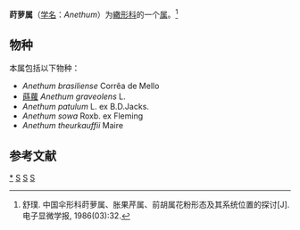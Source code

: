 {{Automatic taxobox
| taxon = Anethum
| authority = [[L.|L.]], 1753
| subdivision_ranks = 种
| subdivision = 见正文
}}
'''莳萝属'''（[[学名|学名]]：''Anethum''）为[[繖形科|繖形科]]的一个[[属|属]]。<ref>舒璞. 中国伞形科莳萝属、胀果芹属、前胡属花粉形态及其系统位置的探讨[J]. 电子显微学报, 1986(03):32.</ref>

==物种==
本属包括以下物种：
* ''Anethum brasiliense'' Corrêa de Mello
* [[蒔蘿|蒔蘿]] ''Anethum graveolens'' L.
* ''Anethum patulum'' L. ex B.D.Jacks.
* ''Anethum sowa'' Roxb. ex Fleming
* ''Anethum theurkauffii'' Maire

==参考文献==
{{reflist}}

{{taxonbar}}

[[Category:_莳萝属|*]]
[[Category:_繖形科|S]]
[[Category:_1753年描述的分类群|S]]
[[Category:_卡尔·林奈命名的生物分类|S]]
